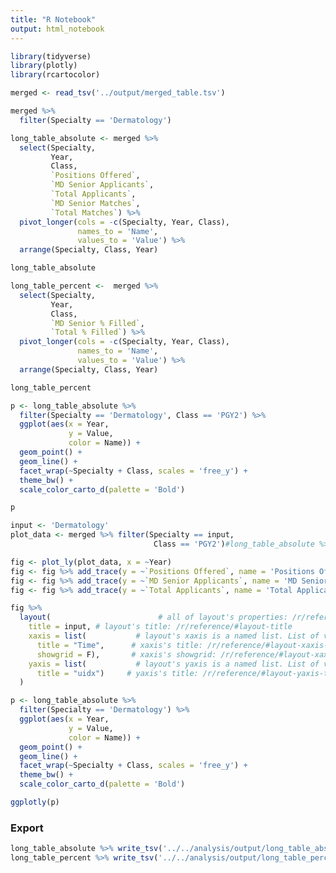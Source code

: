 ```yaml
---
title: "R Notebook"
output: html_notebook
---
```



```r
library(tidyverse)
library(plotly)
library(rcartocolor)
```

```r
merged <- read_tsv('../output/merged_table.tsv')
```

```r
merged %>% 
  filter(Specialty == 'Dermatology') 
```

```r
long_table_absolute <- merged %>% 
  select(Specialty,
         Year,
         Class,
         `Positions Offered`,
         `MD Senior Applicants`,
         `Total Applicants`,
         `MD Senior Matches`,
         `Total Matches`) %>% 
  pivot_longer(cols = -c(Specialty, Year, Class),
               names_to = 'Name',
               values_to = 'Value') %>% 
  arrange(Specialty, Class, Year)

long_table_absolute
```
```r
long_table_percent <-  merged %>% 
  select(Specialty,
         Year,
         Class, 
         `MD Senior % Filled`,
         `Total % Filled`) %>% 
  pivot_longer(cols = -c(Specialty, Year, Class),
               names_to = 'Name',
               values_to = 'Value') %>% 
  arrange(Specialty, Class, Year)

long_table_percent 
```

```r
p <- long_table_absolute %>% 
  filter(Specialty == 'Dermatology', Class == 'PGY2') %>% 
  ggplot(aes(x = Year,
             y = Value,
             color = Name)) +
  geom_point() +
  geom_line() + 
  facet_wrap(~Specialty + Class, scales = 'free_y') +
  theme_bw() +
  scale_color_carto_d(palette = 'Bold') 

p
```

```r
input <- 'Dermatology'
plot_data <- merged %>% filter(Specialty == input,
                                Class == 'PGY2')#long_table_absolute %>% filter(Specialty == 'Dermatology')

fig <- plot_ly(plot_data, x = ~Year)
fig <- fig %>% add_trace(y = ~`Positions Offered`, name = 'Positions Offered', mode = 'lines+markers')
fig <- fig %>% add_trace(y = ~`MD Senior Applicants`, name = 'MD Senior Applicants', mode = 'lines+markers')
fig <- fig %>% add_trace(y = ~`Total Applicants`, name = 'Total Applicants', mode = 'lines+markers')

fig %>%
  layout(                        # all of layout's properties: /r/reference/#layout
    title = input, # layout's title: /r/reference/#layout-title
    xaxis = list(           # layout's xaxis is a named list. List of valid keys: /r/reference/#layout-xaxis
      title = "Time",      # xaxis's title: /r/reference/#layout-xaxis-title
      showgrid = F),       # xaxis's showgrid: /r/reference/#layout-xaxis-showgrid
    yaxis = list(           # layout's yaxis is a named list. List of valid keys: /r/reference/#layout-yaxis
      title = "uidx")     # yaxis's title: /r/reference/#layout-yaxis-title
  )
```
```r
p <- long_table_absolute %>% 
  filter(Specialty == 'Dermatology') %>% 
  ggplot(aes(x = Year,
             y = Value,
             color = Name)) +
  geom_point() +
  geom_line() + 
  facet_wrap(~Specialty + Class, scales = 'free_y') +
  theme_bw() +
  scale_color_carto_d(palette = 'Bold') 

ggplotly(p)
```

### Export
```r
long_table_absolute %>% write_tsv('../../analysis/output/long_table_absolute.tsv')
long_table_percent %>% write_tsv('../../analysis/output/long_table_percent.tsv')
```

